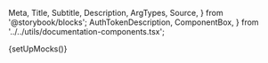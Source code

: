   Meta,
  Title,
  Subtitle,
  Description,
  ArgTypes,
  Source,
} from '@storybook/blocks';
  AuthTokenDescription,
  ComponentBox,
} from '../../utils/documentation-components.tsx';

{setUpMocks()}

<Meta
  title="Payment Facilitation/Payments/Checkout"
  Components="justifi-checkout"
  of={JustifiCheckout}
/>

<Title />

Component to render the necessary fields to enter proper payment method information and process a payment.
You will need to first create a checkout via [Checkout API](https://docs.justifi.tech/api-spec#tag/Checkouts) to get the `checkout-id` required for this component.

# Index

- [Props, events and methods](#props-events-and-methods)
- [Security](#security)
- [Example usage](#example-usage)

# Props, events and methods

---

<ArgTypes exclude={['Theme']} />

<h1>Authorization</h1>

<hr />

Web Component Token: These tokens are generated by your backend services using the [Web Component Tokens API](https://docs.justifi.tech/api-spec#tag/Web-Component-Tokens).
Each token can be scoped to perform a set number of actions and is active for 60 minutes.
When creating a web component token for this specific component you'll need to use the following roles:

<ul>
  <li>
    `write:checkout:checkout_id` - use the `checkout_id` you receive when you
    create a checkout via [Checkout
    API](https://docs.justifi.tech/api-spec#tag/Checkouts)
  </li>
  <li>
    `write:tokenize:account_id` - use the `account_id` you pass to the checkout
    API
  </li>
</ul>

# Security

---

The api endpoint associated with this component has the following security measures in place:

1. **Rate Limiting**: POST requests to are limited to 2 requests per 10 seconds.
2. **Token-based Request Limiting**: POST requests using web component token authentication are limited to 10 attempts per token.

These measures are in place to prevent abuse and ensure the security of the payment processing system.

**Note:** While `client-id` is still supported, we now recommend using web component tokens (`auth-token`) for enhanced security and flexibility.

# Example Usage

<ComponentBox>
  <justifi-checkout account-id="123" auth-token="123abc" checkout-id="123" />
</ComponentBox>

---

<Source dark language="html" code={example} />
